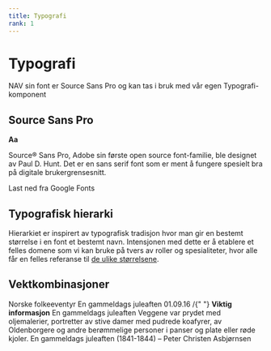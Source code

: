 ```yaml
---
title: Typografi
rank: 1
---
```


# Typografi

NAV sin font er Source Sans Pro og kan tas i bruk med vår egen <Link href="/components/typografi">Typografi-komponent</Link>

<TableOfContents />

## Source Sans Pro

<div className="sanspro--padding">
  <strong className="strongAa">Aa</strong>
  <p>
    Source® Sans Pro, Adobe sin første open source font-familie, ble designet av
    Paul D. Hunt. Det er en sans serif font som er ment å fungere spesielt bra
    på digitale brukergrensesnitt.
  </p>
</div>

<Lenkepanel border href="https://fonts.google.com/specimen/Source+Sans+Pro">
  Last ned fra Google Fonts
</Lenkepanel>

## Typografisk hierarki

Hierarkiet er inspirert av typografisk tradisjon hvor man gir en bestemt størrelse i en font et bestemt navn. Intensjonen med dette er å etablere et felles domene som vi kan bruke på tvers av roller og spesialiteter, hvor alle får en felles referanse til [de ulike størrelsene](/components/typografi).

## Vektkombinasjoner

<Preview noCode>
  <Normaltekst>Norske folkeeventyr</Normaltekst>
  <Innholdstittel>En gammeldags juleaften</Innholdstittel>
</Preview>

<Preview noCode>
  <Normaltekst>
    01.09.16 /{" "}
    <Undertekst tag="span">
      <strong>Viktig informasjon</strong>
    </Undertekst>
  </Normaltekst>
  <Undertittel style={{ margin: "0.5rem 0" }}>
    En gammeldags juleaften
  </Undertittel>
  <Normaltekst>
    Veggene var prydet med oljemalerier, portretter av stive damer med pudrede
    koafyrer, av Oldenborgere og andre berømmelige personer i panser og plate
    eller røde kjoler.
  </Normaltekst>
</Preview>

<Preview noCode>
  <Undertittel style={{ margin: "0.5rem 0" }}>
    En gammeldags juleaften
  </Undertittel>
  <Normaltekst>(1841-1844) – Peter Christen Asbjørnsen</Normaltekst>
</Preview>
